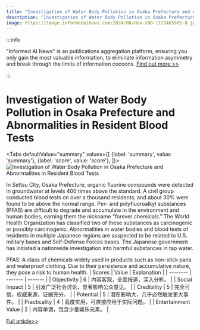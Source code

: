 ```yaml
---
title: "Investigation of Water Body Pollution in Osaka Prefecture and Abnormalities in Resident Blood Tests"
description: "Investigation of Water Body Pollution in Osaka Prefecture and Abnormalities in Resident Blood Tests"
image: https://image.informedainews.com/2024/08/Hea-sNO-1723465905-0.jpg
---
```



:::info

"Informed AI News" is an publications aggregation platform, ensuring you only gain the most valuable information, to eliminate information asymmetry and break through the limits of information cocoons.  [Find out more >>](/)

:::

# Investigation of Water Body Pollution in Osaka Prefecture and Abnormalities in Resident Blood Tests


<Tabs
	defaultValue="summary"
	values={[
	{label: 'summary', value: 'summary'},
	{label: 'score', value: 'score'},
]}>
<TabItem value="summary">
<img
  src="https://image.informedainews.com/2024/08/Hea-sNO-1723465905-0.jpg"
  alt="Investigation of Water Body Pollution in Osaka Prefecture and Abnormalities in Resident Blood Tests"
/>



In Settsu City, Osaka Prefecture, organic fluorine compounds were detected in groundwater at levels 400 times above the standard. A civil group conducted blood tests on over a thousand residents, and about 30% were found to be above the normal range. Per- and polyfluoroalkyl substances (PFAS) are difficult to degrade and accumulate in the environment and human bodies, earning them the nickname "forever chemicals." The World Health Organization has classified two of these substances as carcinogenic or possibly carcinogenic. Abnormalities in water bodies and blood tests of residents in multiple Japanese regions are suspected to be related to U.S. military bases and Self-Defense Forces bases. The Japanese government has initiated a nationwide investigation into harmful substances in tap water.

PFAS: A class of chemicals widely used in products such as non-stick pans and waterproof clothing. Due to their persistence and accumulative nature, they pose a risk to human health.
</TabItem>
<TabItem value="score">
	| Scores     | Value   | Explanation |
	| -------- | ------- | ------- |
	| Objectivity  | 6    | 内容客观，全面报道，深入分析。    |
	| Social Impact | 5     | 引发广泛社会讨论，显著影响公众意见。    |
	| Credibility    | 5    | 完全可信，权威来源，证据充分。    |
	| Potential    | 5    | 潜在影响大，几乎必然触发更大事件。    |
	| Practicality    | 4    | 高度实用，可直接应用于实际问题。    |
	| Entertainment Value    | 2    | 内容单调，包含少量娱乐元素。    |
</TabItem>
</Tabs>

[Full article>>](https://www.cnbeta.com.tw/articles/science/1441767.htm)
